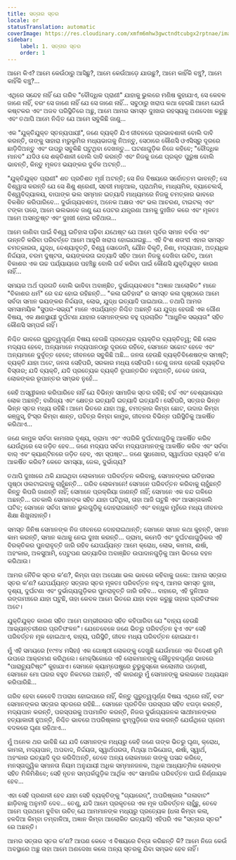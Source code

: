 ```yaml
---
title: ସତ୍ତାର ସ୍ତର
locale: or
statusTranslation: automatic
coverImage: https://res.cloudinary.com/xmfm6mhw3gwctndtcubgx2rptnae/image/upload/v1740468922/small_cover_tratado_de_psicologia_revolucionaria_a4c0dca4e0.webp
sidebar:
    label: 1. ସତ୍ତାର ସ୍ତର
    order: 1
---
```

ଆମେ କିଏ? ଆମେ କେଉଁଠାରୁ ଆସିଛୁ?, ଆମେ କେଉଁଆଡ଼େ ଯାଉଛୁ?, ଆମେ କାହିଁକି ବଞ୍ଚୁ?, ଆମେ କାହିଁକି ବଞ୍ଚୁ?...

ଏଥିରେ ସନ୍ଦେହ ନାହିଁ ଯେ ଗରିବ "ବୌଦ୍ଧିକ ପ୍ରାଣୀ" ଯାହାକୁ ଭୁଲରେ ମଣିଷ କୁହାଯାଏ, ସେ କେବଳ ଜାଣେ ନାହିଁ, ବରଂ ସେ ଜାଣେ ନାହିଁ ଯେ ସେ ଜାଣେ ନାହିଁ... ସବୁଠାରୁ ଖରାପ କଥା ହେଉଛି ଆମେ ଯେଉଁ କଷ୍ଟକର ଏବଂ ଅଜବ ପରିସ୍ଥିତିରେ ଅଛୁ, ଆମେ ଆମର ସମସ୍ତ ଦୁଃଖର ରହସ୍ୟକୁ ଅଣଦେଖା କରୁଛୁ ଏବଂ ତଥାପି ଆମେ ନିଶ୍ଚିତ ଯେ ଆମେ ସବୁକିଛି ଜାଣୁ...

ଏକ "ଯୁକ୍ତିଯୁକ୍ତ ସ୍ତନ୍ୟପାୟୀ", ଜଣେ ବ୍ୟକ୍ତି ଯିଏ ଜୀବନରେ ପ୍ରଭାବଶାଳୀ ବୋଲି ଦାବି କରନ୍ତି, ତାଙ୍କୁ ସାହାରା ମରୁଭୂମିର ମଧ୍ୟଭାଗକୁ ନିଅନ୍ତୁ, ସେଠାରେ କୌଣସି ଓଏସିସ୍‌ରୁ ଦୂରରେ ଛାଡ଼ିଦିଅନ୍ତୁ ଏବଂ ଉପରୁ ସବୁକିଛି ଘଟୁଥିବା ଦେଖନ୍ତୁ... ଘଟଣାଗୁଡ଼ିକ ନିଜେ କହିବେ; "ବୌଦ୍ଧିକ ମାନବ" ଯଦିଓ ସେ ଶକ୍ତିଶାଳୀ ବୋଲି ଦାବି କରନ୍ତି ଏବଂ ନିଜକୁ ଜଣେ ପ୍ରକୃତ ପୁରୁଷ ବୋଲି ଭାବନ୍ତି, କିନ୍ତୁ ମୂଳତଃ ଭୟଙ୍କର ଦୁର୍ବଳ ଅଟନ୍ତି...

"ଯୁକ୍ତିଯୁକ୍ତ ପ୍ରାଣୀ" ଶତ ପ୍ରତିଶତ ମୂର୍ଖ ଅଟନ୍ତି; ସେ ନିଜ ବିଷୟରେ ସର୍ବୋତ୍ତମ ଭାବନ୍ତି; ସେ ବିଶ୍ୱାସ କରନ୍ତି ଯେ ସେ ଶିଶୁ ଶ୍ରେଣୀ, ସହରୀ ମାନୁଆଲ, ପ୍ରାଥମିକ, ମାଧ୍ୟମିକ, ବ୍ୟାଚେଲର୍ସ, ବିଶ୍ୱବିଦ୍ୟାଳୟ, ବାପାଙ୍କ ଭଲ ସମ୍ମାନ ଇତ୍ୟାଦି ମାଧ୍ୟମରେ ନିଜକୁ ଚମତ୍କାର ଭାବରେ ବିକଶିତ କରିପାରିବେ... ଦୁର୍ଭାଗ୍ୟବଶତଃ, ଅନେକ ଅକ୍ଷର ଏବଂ ଭଲ ଆଚରଣ, ଟାଇଟଲ୍ ଏବଂ ଟଙ୍କା ପରେ, ଆମେ ଭଲଭାବେ ଜାଣୁ ଯେ ପେଟର ଯନ୍ତ୍ରଣା ଆମକୁ ଦୁଃଖିତ କରେ ଏବଂ ମୂଳତଃ ଆମେ ଅସନ୍ତୁଷ୍ଟ ଏବଂ ଦୁଃଖୀ ହୋଇ ରହିଥାଉ...

ଆମେ ଜାଣିବା ପାଇଁ ବିଶ୍ୱ ଇତିହାସ ପଢ଼ିବା ଯଥେଷ୍ଟ ଯେ ଆମେ ପୂର୍ବର ସମାନ ବର୍ବର ଏବଂ ଉନ୍ନତି କରିବା ପରିବର୍ତ୍ତେ ଆମେ ଆହୁରି ଖରାପ ହୋଇଯାଇଛୁ... ଏହି ବିଂଶ ଶତାବ୍ଦୀ ଏହାର ସମସ୍ତ ଚମତ୍କାରତା, ଯୁଦ୍ଧ, ବେଶ୍ୟାବୃତ୍ତି, ବିଶ୍ୱ ସୋଡୋମି, ଯୌନ ବିକୃତି, ନିଶା, ମଦ୍ୟପାନ, ଅତ୍ୟଧିକ ନିର୍ଦ୍ଦୟତା, ଚରମ ଦୁଷ୍ଟତା, ଭୟଙ୍କରତା ଇତ୍ୟାଦି ସହିତ ଆମେ ନିଜକୁ ଦେଖିବା ଉଚିତ୍, ଆମେ ବିକାଶର ଏକ ଉଚ୍ଚ ପର୍ଯ୍ୟାୟରେ ପହଞ୍ଚିଛୁ ବୋଲି ଗର୍ବ କରିବା ପାଇଁ କୌଣସି ଯୁକ୍ତିଯୁକ୍ତ କାରଣ ନାହିଁ...

ସମୟର ଅର୍ଥ ପ୍ରଗତି ବୋଲି ଭାବିବା ଅବାଞ୍ଛିତ, ଦୁର୍ଭାଗ୍ୟବଶତଃ "ଅଜ୍ଞାନ ଆଲୋକିତ" ମାନେ "ବିକାଶର ଧର୍ମ" ରେ ବନ୍ଦ ହୋଇ ରହିଛନ୍ତି... "କଳା ଇତିହାସ" ର ସମସ୍ତ କଳା ପୃଷ୍ଠାରେ ଆମେ ସର୍ବଦା ସମାନ ଭୟଙ୍କର ନିର୍ଦ୍ଦୟତା, ଲୋଭ, ଯୁଦ୍ଧ ଇତ୍ୟାଦି ପାଇଥାଉ... ତଥାପି ଆମର ସମସାମୟିକ "ସୁପର-ସଭ୍ୟ" ମାନେ ଏପର୍ଯ୍ୟନ୍ତ ନିଶ୍ଚିତ ଅଛନ୍ତି ଯେ ଯୁଦ୍ଧ ହେଉଛି ଏକ ଗୌଣ ବିଷୟ, ଏକ କ୍ଷଣସ୍ଥାୟୀ ଦୁର୍ଘଟଣା ଯାହାର ସେମାନଙ୍କର ବହୁ ପ୍ରଚାରିତ "ଆଧୁନିକ ସଭ୍ୟତା" ସହିତ କୌଣସି ସମ୍ପର୍କ ନାହିଁ।

ନିଶ୍ଚିତ ଭାବରେ ଗୁରୁତ୍ୱପୂର୍ଣ୍ଣ ବିଷୟ ହେଉଛି ପ୍ରତ୍ୟେକ ବ୍ୟକ୍ତିର ବ୍ୟକ୍ତିତ୍ୱ; କିଛି ଲୋକ ମଦ୍ୟପ ହେବେ, ଅନ୍ୟମାନେ ମଦ୍ୟପାନଠାରୁ ଦୂରରେ ରହିବେ, ସେମାନେ ସଚ୍ଚୋଟ ହେବେ ଏବଂ ଅନ୍ୟମାନେ ଦୁର୍ବୃତ୍ତ ହେବେ; ଜୀବନରେ ସବୁକିଛି ଅଛି... ଜନତା ହେଉଛି ବ୍ୟକ୍ତିବିଶେଷଙ୍କ ସମଷ୍ଟି; ବ୍ୟକ୍ତି ଯାହା ଅଟେ, ଜନତା ସେହିପରି, ସରକାର ମଧ୍ୟ ସେହିପରି। ତେଣୁ ଜନତା ହେଉଛି ବ୍ୟକ୍ତିର ବିସ୍ତାର; ଯଦି ବ୍ୟକ୍ତି, ଯଦି ପ୍ରତ୍ୟେକ ବ୍ୟକ୍ତି ରୂପାନ୍ତରିତ ନହୁଅନ୍ତି, ତେବେ ଜନତା, ଲୋକଙ୍କର ରୂପାନ୍ତର ସମ୍ଭବ ନୁହେଁ...

କେହି ଅସ୍ୱୀକାର କରିପାରିବେ ନାହିଁ ଯେ ବିଭିନ୍ନ ସାମାଜିକ ସ୍ତର ରହିଛି; ଚର୍ଚ୍ଚ ଏବଂ ବେଶ୍ୟାଳୟର ଲୋକ ଅଛନ୍ତି; ବାଣିଜ୍ୟ ଏବଂ କ୍ଷେତ୍ର ଇତ୍ୟାଦି ଇତ୍ୟାଦି ଇତ୍ୟାଦି। ସେହିପରି, ସତ୍ତାର ଭିନ୍ନ ଭିନ୍ନ ସ୍ତର ମଧ୍ୟ ରହିଛି। ଆମେ ଭିତରେ ଯାହା ଅଛୁ, ଚମତ୍କାର କିମ୍ବା ଛୋଟ, ଉଦାର କିମ୍ବା କଞ୍ଜୁସ୍, ହିଂସ୍ର କିମ୍ବା ଶାନ୍ତ, ପବିତ୍ର କିମ୍ବା କାମୁକ, ଜୀବନର ବିଭିନ୍ନ ପରିସ୍ଥିତିକୁ ଆକର୍ଷିତ କରିଥାଏ...

ଜଣେ କାମୁକ ସର୍ବଦା କାମନାର ଦୃଶ୍ୟ, ଡ୍ରାମା ଏବଂ ଏପରିକି ଦୁର୍ଘଟଣାଗୁଡ଼ିକୁ ଆକର୍ଷିତ କରିବ ଯେଉଁଥିରେ ସେ ଜଡ଼ିତ ହେବ... ଜଣେ ମଦ୍ୟପ ସର୍ବଦା ମଦ୍ୟପମାନଙ୍କୁ ଆକର୍ଷିତ କରିବ ଏବଂ ସର୍ବଦା ବାର୍ ଏବଂ କ୍ୟାଣ୍ଟିନରେ ଜଡ଼ିତ ହେବ, ଏହା ସ୍ପଷ୍ଟ... ଜଣେ ସୁଧଖୋର, ସ୍ୱାର୍ଥପର ବ୍ୟକ୍ତି କ’ଣ ଆକର୍ଷିତ କରିବ? କେତେ ସମସ୍ୟା, ଜେଲ, ଦୁର୍ଭାଗ୍ୟ?

ତଥାପି ଦୁଃଖରେ ଥକି ଯାଇଥିବା ଲୋକମାନେ ପରିବର୍ତ୍ତନ କରିବାକୁ, ସେମାନଙ୍କର ଇତିହାସର ପୃଷ୍ଠା ଓଲଟାଇବାକୁ ଚାହୁଁଛନ୍ତି... ଗରିବ ଲୋକମାନେ! ସେମାନେ ପରିବର୍ତ୍ତନ କରିବାକୁ ଚାହୁଁଛନ୍ତି କିନ୍ତୁ କିପରି ଜାଣନ୍ତି ନାହିଁ; ସେମାନେ ପ୍ରକ୍ରିୟା ଜାଣନ୍ତି ନାହିଁ; ସେମାନେ ଏକ ବନ୍ଦ ଗଳିରେ ଅଛନ୍ତି... ଗତକାଲି ସେମାନଙ୍କ ସହିତ ଯାହା ଘଟିଥିଲା, ତାହା ଆଜି ଘଟୁଛି ଏବଂ ଆସନ୍ତାକାଲି ଘଟିବ; ସେମାନେ ସର୍ବଦା ସମାନ ଭୁଲଗୁଡ଼ିକୁ ଦୋହରାଉଛନ୍ତି ଏବଂ ବନ୍ଧୁକ ମୁହଁରେ ମଧ୍ୟ ଜୀବନର ଶିକ୍ଷା ଶିଖୁନାହାନ୍ତି।

ସମସ୍ତ ଜିନିଷ ସେମାନଙ୍କ ନିଜ ଜୀବନରେ ଦୋହରାଇଥାନ୍ତି; ସେମାନେ ସମାନ କଥା କୁହନ୍ତି, ସମାନ କାମ କରନ୍ତି, ସମାନ କଥାକୁ ନେଇ ଦୁଃଖ କରନ୍ତି... ଡ୍ରାମା, କମେଡି ଏବଂ ଦୁର୍ଘଟଣାଗୁଡ଼ିକର ଏହି ବିରକ୍ତିକର ପୁନରାବୃତ୍ତି ଜାରି ରହିବ ଯେପର୍ଯ୍ୟନ୍ତ ଆମେ କ୍ରୋଧ, ଲୋଭ, କାମନା, ଈର୍ଷା, ଅହଂକାର, ଅଳସୁଆମି, ପେଟୁପଣ ଇତ୍ୟାଦିର ଅବାଞ୍ଛିତ ଉପାଦାନଗୁଡ଼ିକୁ ଆମ ଭିତରେ ବହନ କରିଥାଉ।

ଆମର ନୈତିକ ସ୍ତର କ’ଣ?, କିମ୍ବା ତାହା ଅପେକ୍ଷା ଭଲ ଭାବରେ କହିବାକୁ ଗଲେ: ଆମର ସତ୍ତାର ସ୍ତର କ’ଣ? ଯେପର୍ଯ୍ୟନ୍ତ ସତ୍ତାର ସ୍ତର ମୂଳତଃ ପରିବର୍ତ୍ତନ ନହୁଏ, ଆମର ସମସ୍ତ ଦୁଃଖ, ଦୃଶ୍ୟ, ଦୁର୍ଘଟଣା ଏବଂ ଦୁର୍ଭାଗ୍ୟଗୁଡ଼ିକର ପୁନରାବୃତ୍ତି ଜାରି ରହିବ... ବାହାରେ, ଏହି ଦୁନିଆର ରଙ୍ଗମଞ୍ଚରେ ଯାହା ଘଟୁଛି, ତାହା କେବଳ ଆମେ ଭିତରେ ଯାହା ବହନ କରୁଛୁ ତାହାର ପ୍ରତିଫଳନ ଅଟେ।

ଯୁକ୍ତିଯୁକ୍ତ କାରଣ ସହିତ ଆମେ ଗମ୍ଭୀରତାର ସହିତ କହିପାରିବା ଯେ "ବାହ୍ୟ ହେଉଛି ଆଭ୍ୟନ୍ତରୀଣର ପ୍ରତିଫଳନ"। ଯେତେବେଳେ ଜଣେ ଭିତରୁ ପରିବର୍ତ୍ତନ ହୁଏ ଏବଂ ସେହି ପରିବର୍ତ୍ତନ ମୂଳ ହୋଇଥାଏ, ବାହ୍ୟ, ପରିସ୍ଥିତି, ଜୀବନ ମଧ୍ୟ ପରିବର୍ତ୍ତନ ହୋଇଯାଏ।

ମୁଁ ଏହି ସମୟରେ (୧୯୭୪ ମସିହା) ଏକ ଗୋଷ୍ଠୀ ଲୋକଙ୍କୁ ଦେଖୁଛି ଯେଉଁମାନେ ଏକ ବିଦେଶୀ ଭୂମି ଉପରେ ଆକ୍ରମଣ କରିଥିଲେ। ମେକ୍ସିକୋରେ ଏହି ଲୋକମାନଙ୍କୁ କୌତୁହଳପୂର୍ଣ୍ଣ ଭାବରେ "ପାରାଚ୍ୟୁଟିଷ୍ଟ" କୁହାଯାଏ। ସେମାନେ କ୍ୟାମ୍ପେଷ୍ଟ୍ରେ ଚୁରୁବୁସ୍କୋ କଲୋନୀର ପଡ଼ୋଶୀ, ସେମାନେ ମୋ ଘରର ବହୁତ ନିକଟରେ ଅଛନ୍ତି, ଏହି କାରଣରୁ ମୁଁ ସେମାନଙ୍କୁ ଭଲଭାବେ ଅଧ୍ୟୟନ କରିପାରିଛି...

ଗରିବ ହେବା କେବେବି ଅପରାଧ ହୋଇପାରେ ନାହିଁ, କିନ୍ତୁ ଗୁରୁତ୍ୱପୂର୍ଣ୍ଣ ବିଷୟ ଏଥିରେ ନାହିଁ, ବରଂ ସେମାନଙ୍କର ସତ୍ତାର ସ୍ତରରେ ରହିଛି... ସେମାନେ ପ୍ରତିଦିନ ପରସ୍ପର ସହିତ ଝଗଡ଼ା କରନ୍ତି, ମଦ୍ୟପାନ କରନ୍ତି, ପରସ୍ପରକୁ ଅପମାନିତ କରନ୍ତି, ନିଜର ଦୁର୍ଭାଗ୍ୟଜନକ ସାଥୀମାନଙ୍କର ହତ୍ୟାକାରୀ ହୁଅନ୍ତି, ନିଶ୍ଚିତ ଭାବରେ ଅପରିଷ୍କାର ଝୁମ୍ପୁଡ଼ିରେ ବାସ କରନ୍ତି ଯେଉଁଥିରେ ପ୍ରେମ ବଦଳରେ ଘୃଣା ରହିଥାଏ...

ମୁଁ ଅନେକ ଥର ଭାବିଛି ଯେ ଯଦି ସେମାନଙ୍କ ମଧ୍ୟରୁ କେହି ଜଣେ ତାଙ୍କ ଭିତରୁ ଘୃଣା, କ୍ରୋଧ, କାମନା, ମଦ୍ୟପାନ, ଅପବାଦ, ନିର୍ଦ୍ଦୟତା, ସ୍ୱାର୍ଥପରତା, ମିଥ୍ୟା ଅଭିଯୋଗ, ଈର୍ଷା, ସ୍ୱାର୍ଥ, ଅହଂକାର ଇତ୍ୟାଦି ଦୂର କରିଦିଅନ୍ତି, ତେବେ ଅନ୍ୟ ଲୋକମାନେ ତାଙ୍କୁ ପସନ୍ଦ କରିବେ, ମନସ୍ତାତ୍ତ୍ୱିକ ସମାନତା ନିୟମ ଅନୁଯାୟୀ ଅଧିକ ସମ୍ମାନଜନକ, ଅଧିକ ଆଧ୍ୟାତ୍ମିକ ଲୋକଙ୍କ ସହିତ ମିଳିମିଶିବେ; ସେହି ନୂତନ ସମ୍ପର୍କଗୁଡ଼ିକ ଆର୍ଥିକ ଏବଂ ସାମାଜିକ ପରିବର୍ତ୍ତନ ପାଇଁ ନିର୍ଣ୍ଣାୟକ ହେବ...

ଏହା ସେହି ପ୍ରଣାଳୀ ହେବ ଯାହା ସେହି ବ୍ୟକ୍ତିଙ୍କୁ "ଗ୍ୟାରେଜ୍", ଅପରିଷ୍କାର "ଗଳାବାଟ" ଛାଡ଼ିବାକୁ ଅନୁମତି ଦେବ... ତେଣୁ, ଯଦି ଆମେ ପ୍ରକୃତରେ ଏକ ମୂଳ ପରିବର୍ତ୍ତନ ଚାହୁଁଛୁ, ତେବେ ଆମେ ପ୍ରଥମେ ବୁଝିବା ଉଚିତ୍ ଯେ ଆମମାନଙ୍କ ମଧ୍ୟରୁ ପ୍ରତ୍ୟେକ (ଧଳା କିମ୍ବା କଳା, ହଳଦିଆ କିମ୍ବା ତମ୍ବାଳିଆ, ଅଜ୍ଞାନ କିମ୍ବା ଆଲୋକିତ ଇତ୍ୟାଦି) ଏହିପରି ଏକ "ସତ୍ତାର ସ୍ତର" ରେ ଅଛନ୍ତି।

ଆମର ସତ୍ତାର ସ୍ତର କ’ଣ? ଆପଣ କେବେ ଏ ବିଷୟରେ ଚିନ୍ତା କରିଛନ୍ତି କି? ଆମେ ନିଜେ କେଉଁ ଅବସ୍ଥାରେ ଅଛୁ ତାହା ଆମେ ଅଣଦେଖା କଲେ ଅନ୍ୟ ସ୍ତରକୁ ଯିବା ସମ୍ଭବ ହେବ ନାହିଁ।

